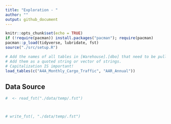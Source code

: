 ```yaml
---
title: "Exploration - "
author: ""
output: github_document
---
```


```r
knitr::opts_chunk$set(echo = TRUE)
if (!require(pacman)) install.packages("pacman"); require(pacman)
pacman::p_load(tidyverse, lubridate, fst)
source("./src/setup.R")

# Add the names of all tables in [Warehouse].[dbo] that need to be pulled
# Add them as a quoted string or vector of strings.
# Capitalization IS important!
load_tables(c("A4A_Monthly_Cargo_Traffic", "AAR_Annual"))
```

## Data Source

```r
#  <- read_fst("./data/temp/.fst")



# write_fst(, "./data/temp/.fst")
```

